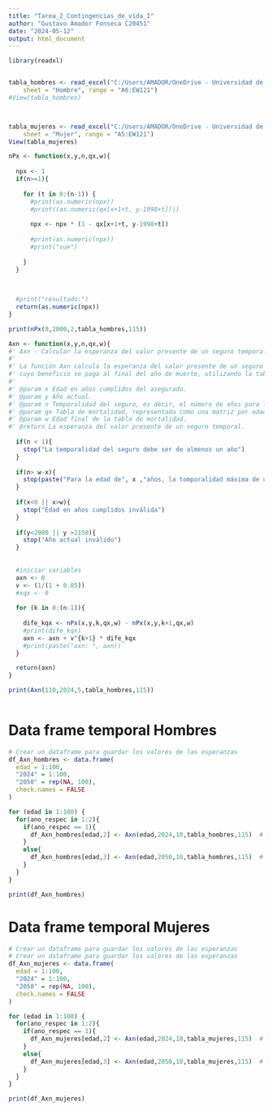 ---
title: "Tarea_2_Contingencias_de_vida_I"
author: "Gustavo Amador Fonseca C20451"
date: "2024-05-12"
output: html_document
---
```{r}
library(readxl)


tabla_hombres <- read_excel("C:/Users/AMADOR/OneDrive - Universidad de Costa Rica/I-2024/Contingencias de vida I/Tareas/Tarea 2/MortalidadesSupen.xlsx", 
    sheet = "Hombre", range = "A6:EW121")
#View(tabla_hombres)



tabla_mujeres <- read_excel("C:/Users/AMADOR/OneDrive - Universidad de Costa Rica/I-2024/Contingencias de vida I/Tareas/Tarea 2/MortalidadesSupen.xlsx", 
    sheet = "Mujer", range = "A5:EW121")
View(tabla_mujeres)


```

```{r}
nPx <- function(x,y,n,qx,w){
  
  npx <- 1
  if(n>=1){
    
    for (t in 0:(n-1)) {
      #print(as.numeric(npx))
      #print((as.numeric(qx[x+1+t, y-1998+t])))
      
      npx <- npx * (1 - qx[x+1+t, y-1998+t])
      
      #print(as.numeric(npx))
      #print("vue")
    
    }
  }

  
  
  #print("resultado:")
  return(as.numeric(npx))
}

print(nPx(0,2000,2,tabla_hombres,115))

```




```{r}
Axn <- function(x,y,n,qx,w){
#' Axn - Calcular la esperanza del valor presente de un seguro temporal
#'
#' La función Axn calcula la esperanza del valor presente de un seguro temporal
#' cuyo beneficio se paga al final del año de muerte, utilizando la tabla de mortalidad dinámica de la SUPEN.
#'
#' @param x Edad en años cumplidos del asegurado.
#' @param y Año actual.
#' @param n Temporalidad del seguro, es decir, el número de años para los cuales se está contratando el seguro.
#' @param qx Tabla de mortalidad, representada como una matriz por edad y año.
#' @param w Edad final de la tabla de mortalidad.
#' @return La esperanza del valor presente de un seguro temporal.
  
  if(n < 1){
    stop("La temporalidad del seguro debe ser de almenos un año")
  }
  
  if(n> w-x){
    stop(paste("Para la edad de", x ,"años, la tomporalidad máxima de un seguro es de ", w-x))
  } 
  
  if(x<0 || x>w){
    stop("Edad en años cumplidos inválida")
  }
  
  if(y<2000 || y >2150){
    stop("Año actual inválido")
  }
  
  
  #iniciar variables
  axn <- 0
  v <- (1/(1 + 0.05))
  #xqx <- 0
  
  for (k in 0:(n-1)){
    
    dife_kqx <- nPx(x,y,k,qx,w) - nPx(x,y,k+1,qx,w)
    #print(dife_kqx)
    axn <- axn + v^{k+1} * dife_kqx 
    #print(paste("axn: ", axn))
  }

  return(axn)   
}  

print(Axn(110,2024,5,tabla_hombres,115))
  
```

# Data frame temporal Hombres
```{r}

# Crear un dataframe para guardar los valores de las esperanzas
df_Axn_hombres <- data.frame(
  edad = 1:100,              
  "2024" = 1:100,     
  "2050" = rep(NA, 100),
  check.names = FALSE
)

for (edad in 1:100) {
  for(ano_respec in 1:2){
    if(ano_respec == 1){
      df_Axn_hombres[edad,2] <- Axn(edad,2024,10,tabla_hombres,115)  # Suponiendo que Axn() devuelve la población proyectada
    }
    else{
      df_Axn_hombres[edad,3] <- Axn(edad,2050,10,tabla_hombres,115)  # Suponiendo que Axn() devuelve la población proyectada
    }
  }
}

print(df_Axn_hombres)

```
# Data frame temporal Mujeres
```{r}
# Crear un dataframe para guardar los valores de las esperanzas
# Crear un dataframe para guardar los valores de las esperanzas
df_Axn_mujeres <- data.frame(
  edad = 1:100,              
  "2024" = 1:100,     
  "2050" = rep(NA, 100),
  check.names = FALSE
)

for (edad in 1:100) {
  for(ano_respec in 1:2){
    if(ano_respec == 1){
      df_Axn_mujeres[edad,2] <- Axn(edad,2024,10,tabla_mujeres,115)  # Suponiendo que Axn() devuelve la población proyectada
    }
    else{
      df_Axn_mujeres[edad,3] <- Axn(edad,2050,10,tabla_mujeres,115)  # Suponiendo que Axn() devuelve la población proyectada
    }
  }
}

print(df_Axn_mujeres)
```

















